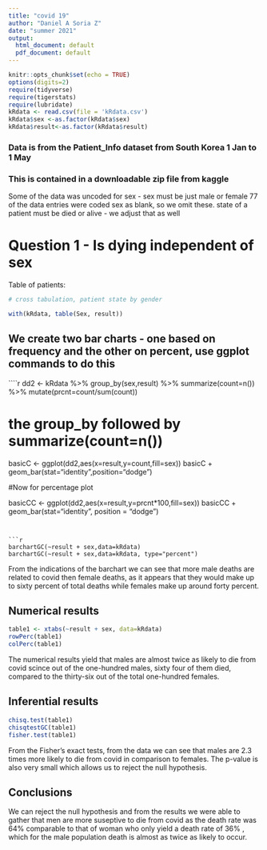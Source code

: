 ```yaml
---
title: "covid 19"
author: "Daniel A Soria Z"
date: "summer 2021"
output:
  html_document: default
  pdf_document: default
---
```


```r
knitr::opts_chunk$set(echo = TRUE)
options(digits=2)
require(tidyverse)
require(tigerstats)
require(lubridate)
kRdata <- read.csv(file = 'kRdata.csv')
kRdata$sex <-as.factor(kRdata$sex)
kRdata$result<-as.factor(kRdata$result)
```
### Data is from the Patient_Info dataset from South Korea 1 Jan to 1 May 
### This is contained in a downloadable zip file from kaggle

Some of the data was uncoded for sex - sex must be just male or female
77 of the data entries were coded sex  as blank, so we omit these.
state of a patient must be died or alive - we adjust that as well   
  
# Question 1 - Is dying independent of sex




Table of patients:
```r

# cross tabulation, patient state by gender

with(kRdata, table(Sex, result))

```

## We create two bar charts - one based on frequency and the other on percent, use ggplot commands to do this

````r
dd2 <- kRdata %>% group_by(sex,result) %>% summarize(count=n()) %>% mutate(prcnt=count/sum(count))


# the group_by followed by summarize(count=n())

basicC <- ggplot(dd2,aes(x=result,y=count,fill=sex))
basicC + geom_bar(stat="identity",position="dodge")

#Now for percentage plot

basicCC <- ggplot(dd2,aes(x=result,y=prcnt*100,fill=sex)) 
basicCC + geom_bar(stat="identity", position = "dodge")
```

  
```r
barchartGC(~result + sex,data=kRdata)
barchartGC(~result + sex,data=kRdata, type="percent")

```

From the indications of the barchart we can see that more male deaths are related to covid then female deaths, as it appears that they would make up to sixty percent of total deaths while females make up around forty percent.


  
## Numerical results

```r
table1 <- xtabs(~result + sex, data=kRdata)
rowPerc(table1)
colPerc(table1)
```

The numerical results yield that males are almost twice as likely to die from covid scince out of the one-hundred males, sixty four of them died, compared to the thirty-six out of the total one-hundred females.


## Inferential results 

```r
chisq.test(table1)
chisqtestGC(table1)
fisher.test(table1)
```

From the Fisher's exact tests, from the data we can see that males are 2.3 times more likely to die from covid in comparison to females. The p-value is also very small which allows us to reject the null hypothesis.

## Conclusions
We can reject the null hypothesis and from the results we were able to gather that men are more suseptive to die from covid as the death rate was 64% comparable to that of woman who only yield a death rate of 36% , which for the male population death is almost as twice as likely to occur.
